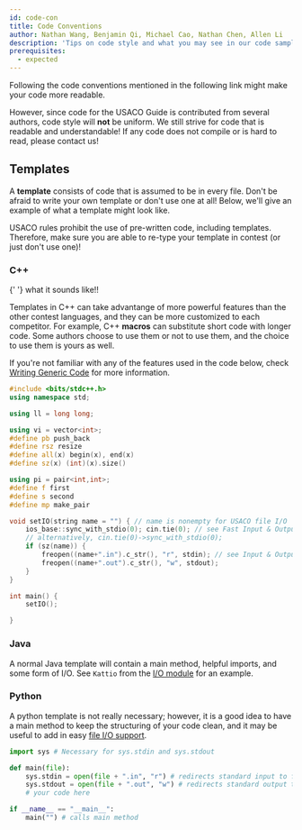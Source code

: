 ```yaml
---
id: code-con
title: Code Conventions
author: Nathan Wang, Benjamin Qi, Michael Cao, Nathan Chen, Allen Li
description: 'Tips on code style and what you may see in our code samples.'
prerequisites:
  - expected
---
```


Following the code conventions mentioned in the following link might make your code more readable.

<Resources>
	<Resource
		source="CF"
		title="Swift - Competitive C++ Manifesto"
		url="64218"
		starred
	></Resource>
</Resources>

However, since code for the USACO Guide is contributed from several authors, code style will **not** be uniform. We still strive for code that is readable and understandable! If any code does not compile or is hard to read, please contact us!

## Templates

A **template** consists of code that is assumed to be in every file. Don't be afraid to write your own template or don't use one at all! Below, we'll give an example of what a template might look like.

<Warning>

USACO rules prohibit the use of pre-written code, including templates. Therefore, make sure you are able to re-type your template in contest (or just don't use one)!

</Warning>

<LanguageSection>

<CPPSection>

### C++

<Resources>
	<Resource
		source="AryanshS"
		url="https://sendtoaryansh.gitbook.io/informatics-notes/making-a-contest-template"
		title="Making a Contest Template"
	>
		{' '}
	</Resource>
	<Resource
		source="Benq"
		url="https://github.com/bqi343/USACO/blob/master/Implementations/content/contest/TemplateLong.cpp"
		title="TemplateLong"
	>
		what it sounds like!!
	</Resource>
</Resources>

Templates in C++ can take advantange of more powerful features than the other contest languages, and they can be more customized to each competitor. For example, C++ **macros** can substitute short code with longer code. Some authors choose to use them or not to use them, and the choice to use them is yours as well.

If you're not familiar with any of the features used in the code below, check [Writing Generic Code](/general/generic) for more information.

```cpp
#include <bits/stdc++.h>
using namespace std;

using ll = long long;

using vi = vector<int>;
#define pb push_back
#define rsz resize
#define all(x) begin(x), end(x)
#define sz(x) (int)(x).size()

using pi = pair<int,int>;
#define f first
#define s second
#define mp make_pair

void setIO(string name = "") { // name is nonempty for USACO file I/O
    ios_base::sync_with_stdio(0); cin.tie(0); // see Fast Input & Output
    // alternatively, cin.tie(0)->sync_with_stdio(0);
    if (sz(name)) {
        freopen((name+".in").c_str(), "r", stdin); // see Input & Output
        freopen((name+".out").c_str(), "w", stdout);
    }
}

int main() {
    setIO();

}
```

<!-- Avoid the use of macros (`#define`) other than those in the template above. -->

</CPPSection>

<JavaSection>

### Java

A normal Java template will contain a main method, helpful imports, and some form of I/O. See `Kattio` from the [I/O module](https://usaco.guide/general/io#java) for an example.

</JavaSection>

<PySection>

### Python

A python template is not really necessary; however, it is a good idea to have a main method to keep the structuring of your code clean, and it may be useful to add in easy [file I/O support](/general/io#python-1).

```py
import sys # Necessary for sys.stdin and sys.stdout

def main(file):
    sys.stdin = open(file + ".in", "r") # redirects standard input to file
    sys.stdout = open(file + ".out", "w") # redirects standard output to file
    # your code here

if __name__ == "__main__":
    main("") # calls main method
```

</PySection>

</LanguageSection>
